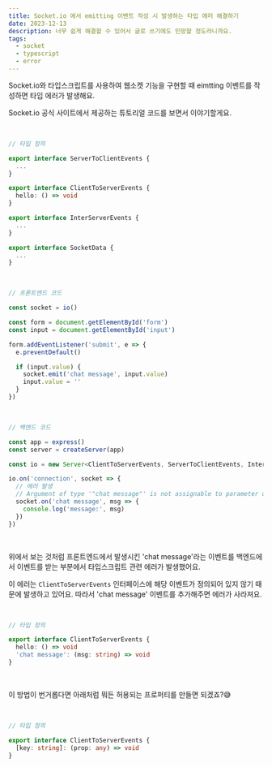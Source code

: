 ```yaml
---
title: Socket.io 에서 emitting 이벤트 작성 시 발생하는 타입 에러 해결하기
date: 2023-12-13
description: 너무 쉽게 해결할 수 있어서 글로 쓰기에도 민망할 정도라니까요.
tags:
  - socket
  - typescript
  - error
---
```


Socket.io와 타입스크립트를 사용하여 웹소켓 기능을 구현할 때 eimtting 이벤트를 작성하면 타입 에러가 발생해요.

Socket.io 공식 사이트에서 제공하는 튜토리얼 코드를 보면서 이야기할게요.

<br />

```typescript
// 타입 정의

export interface ServerToClientEvents {
  ...
}

export interface ClientToServerEvents {
  hello: () => void
}

export interface InterServerEvents {
  ...
}

export interface SocketData {
  ...
}
```

<br />

```typescript
// 프론트엔드 코드

const socket = io()

const form = document.getElementById('form')
const input = document.getElementById('input')

form.addEventListener('submit', e => {
  e.preventDefault()

  if (input.value) {
    socket.emit('chat message', input.value)
    input.value = ''
  }
})
```

<br />

```typescript
// 백엔드 코드

const app = express()
const server = createServer(app)

const io = new Server<ClientToServerEvents, ServerToClientEvents, InterServerEvents, SocketData>(server)

io.on('connection', socket => {
  // 에러 발생
  // Argument of type '"chat message"' is not assignable to parameter of type 'ReservedOrUserEventNames<SocketReservedEventsMap, ClientToServerEvents>'.
  socket.on('chat message', msg => {
    console.log('message:', msg)
  })
})
```

<br />

위에서 보는 것처럼 프론트엔드에서 발생시킨 'chat message'라는 이벤트를 백엔드에서 이벤트를 받는 부분에서 타입스크립트 관련 에러가 발생했어요.

이 에러는 `ClientToServerEvents` 인터페이스에 해당 이벤트가 정의되어 있지 않기 때문에 발생하고 있어요. 따라서 'chat message' 이벤트를 추가해주면 에러가 사라져요.

<br />

```typescript
// 타입 정의

export interface ClientToServerEvents {
  hello: () => void
  'chat message': (msg: string) => void
}
```

<br />

이 방법이 번거롭다면 아래처럼 뭐든 허용되는 프로퍼티를 만들면 되겠죠?😅

<br />

```typescript
// 타입 정의

export interface ClientToServerEvents {
  [key: string]: (prop: any) => void
}
```
